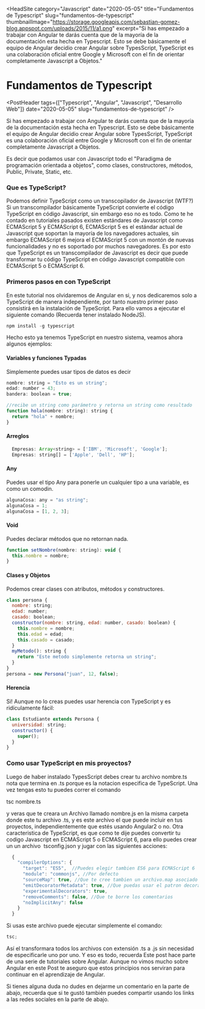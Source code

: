 
<HeadSite
  category="Javascript"
  date="2020-05-05"
  title="Fundamentos de Typescript"
  slug="fundamentos-de-typescript"
  thumbnailImage="https://storage.googleapis.com/sebastian-gomez-blog.appspot.com/uploads/2015/11/a1.png"
  excerpt="Si has empezado a trabajar con Angular te darás cuenta que de la mayoría de la documentación esta hecha en Typescript. Esto se debe básicamente el equipo de Angular decidio crear Angular sobre TypesScript, TypeScript es una colaboración oficial entre Google y Microsoft con el fin de orientar completamente Javascript a Objetos."
></HeadSite>

# Fundamentos de Typescript

<PostHeader
  tags={["Typescript", "Angular", "Javascript", "Desarrollo Web"]}
  date="2020-05-05"
  slug="fundamentos-de-typescript"
/>

Si has empezado a trabajar con Angular te darás cuenta que de la mayoría de la documentación esta hecha en Typescript. Esto se debe básicamente el equipo de Angular decidio crear Angular sobre TypesScript, TypeScript es una colaboración oficial entre Google y Microsoft con el fin de orientar completamente Javascript a Objetos.

Es decir que podamos usar con Javascript todo el "Paradigma de programación orientada a objetos", como clases, constructores, métodos, Public, Private, Static, etc.

### Que es TypeScript?

Podemos definir TypeScript como un transcopilador de Javascript (WTF?) Si un transcompilador básicamente TypeScript convierte el código TypeScript en código Javascript, sin embargo eso no es todo. Como te he contado en tutoriales pasados existen estándares de Javascript como ECMAScript 5 y ECMAScript 6, ECMAScript 5 es el estándar actual de Javascript que soportan la mayoría de los navegadores actuales, sin embargo ECMAScript 6 mejora el ECMAScript 5 con un montón de nuevas funcionalidades y no es soportado por muchos navegadores. Es por esto que TypeScript es un transcompilador de Javascript es decir que puede transformar tu código TypeScript en código Javascript compatible con ECMAScript 5 o ECMAScript 6.

### Primeros pasos en con TypeScript

En este tutorial nos olvidaremos de Angular en si, y nos dedicaremos solo a TypeScript de manera independiente, por tanto nuestro primer paso consistirá en la instalación de TypeScript. Para ello vamos a ejecutar el siguiente comando (Recuerda tener instalado NodeJS).

```js
npm install -g typescript
```

Hecho esto ya tenemos TypeScript en nuestro sistema, veamos ahora algunos ejemplos:

#### Variables y funciones Typadas

Simplemente puedes usar tipos de datos es decir

```js
nombre: string = "Esto es un string";
edad: number = 43;
bandera: boolean = true;

//recibe un string como parámetro y retorna un string como resultado
function hola(nombre: string): string {
  return "hola" + nombre;
}
```

#### Arreglos

```js
  Empresas: Array<string> = ['IBM', 'Microsoft', 'Google'];
  Empresas: string[] = ['Apple', 'Dell', 'HP'];
```

#### Any

Puedes usar el tipo Any para ponerle un cualquier tipo a una variable, es como un comodin.

```js
algunaCosa: any = "as string";
algunaCosa = 1;
algunaCosa = [1, 2, 3];
```

#### Void

Puedes declarar métodos que no retornan nada.

```js
function setNombre(nombre: string): void {
  this.nombre = nombre;
}
```

#### Clases y Objetos

Podemos crear clases con atributos, métodos y constructores.

```js
class persona {
  nombre: string;
  edad: number;
  casado: boolean;
  constructor(nombre: string, edad: number, casado: boolean) {
    this.nombre = nombre;
    this.edad = edad;
    this.casado = casado;
  }
  myMetodo(): string {
    return "Este metodo simplemente retorna un string";
  }
}
persona = new Persona("juan", 12, false);
```

#### Herencia

Si! Aunque no lo creas puedes usar herencia con TypeScript y es ridículamente fácil:

```js
class Estudiante extends Persona {
  universidad: string;
  constructor() {
    super();
  }
}
```

### Como usar TypeScript en mis proyectos?

Luego de haber instalado TypesScript debes crear tu archivo nombre.ts nota que termina en .ts porque es la notacion especifica de TypeScript. Una vez tengas esto tu puedes correr el comando

tsc nombre.ts

y veras que te creara un Archivo llamado nombre.js en la misma carpeta donde este tu archivo .ts, y es este archivo el que puede incluir en tus proyectos, independientemente que estés usando Angular2 o no. Otra caracteristica de TypeScript, es que como te dije puedes convertir tu codigo Javascript en ECMAScript 5 o ECMAScript 6, para ello puedes crear un un archivo  tsconfig.json y jugar con las siguientes acciones:

```js
  {
    "compilerOptions": {
      "target": "ES5",  //Puedes elegir tambien ES6 para ECMAScript 6
      "module": "commonjs", //Por defecto
      "sourceMap": true, //Que te cree tambien un archivo.map asociado
      "emitDecoratorMetadata": true, //Que puedas usar el patron decorador
      "experimentalDecorators": true,
      "removeComments": false, //Que te borre los comentarios
      "noImplicitAny": false
    }
  }
```

Si usas este archivo puede ejecutar simplemente el comando:

```js
tsc;
```

Así el transformara todos los archivos con extensión .ts a .js sin necesidad de especificarle uno por uno. Y eso es todo, recuerda Este post hace parte de una serie de tutoriales sobre Angular. Aunque no vimos mucho sobre Angular en este Post te aseguro que estos principios nos serviran para continuar en el aprendizaje de Angular.

Si tienes alguna duda no dudes en dejarme un comentario en la parte de abajo, recuerda que si te gustó también puedes compartir usando los links a las redes sociales en la parte de abajo.

<Discuss slug="fundamentos-de-typescript" />
